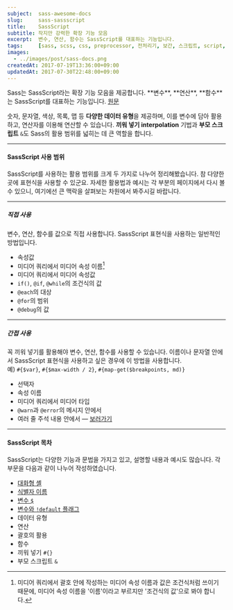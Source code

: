```yaml
---
subject:  sass-awesome-docs
slug:     sass-sassscript
title:    SassScript
subtitle: 작지만 강력한 확장 기능 모음
excerpt:  변수, 연산, 함수는 SassScript를 대표하는 기능입니다.
tags:     [sass, scss, css, preprocessor, 전처리기, 보간, 스크립트, script, 자료형, data type, parent selector, parent script, 부모 참조 선택자]
images:
  - ../images/post/sass-docs.png
createdAt: 2017-07-19T13:36:00+09:00
updatedAt: 2017-07-30T22:48:00+09:00
---
```


<div className="lead">
    Sass는 SassScript라는 확장 기능 모음을 제공합니다. **변수**, **연산**, **함수**는 SassScript를 대표하는 기능입니다.
    <a className="original-link" target="_blank" href="https://sass-lang.com/documentation/file.SASS_REFERENCE.html#SassScript__sassscript">원문</a>
</div>

숫자, 문자열, 색상, 목록, 맵 등 **다양한 데이터 유형**을 제공하며, 이를 변수에 담아 활용하고, 연산자를 이용해 연산할 수 있습니다.
**끼워 넣기 <SideBySide>interpolation</SideBySide>** 기법과 **부모 스크립트** `&`도 Sass의 활용 범위를 넓히는 데 큰 역할을 합니다.

***

#### SassScript 사용 범위
SassScript를 사용하는 활용 범위를 크게 두 가지로 나누어 정리해봤습니다. 참 다양한 곳에 표현식을 사용할 수 있군요.
자세한 활용법과 예시는 각 부분의 페이지에서 다시 볼 수 있으니, 여기에선 큰 맥락을 살펴보는 차원에서 봐주시길 바랍니다.

***

##### 직접 사용
변수, 연산, 함수를 값으로 직접 사용합니다. SassScript 표현식을 사용하는 일반적인 방법입니다.
- 속성값
- 미디어 쿼리에서 미디어 속성 이름[^feature]
- 미디어 쿼리에서 미디어 속성값
- `if()`, `@if`, `@while`의 조건식의 값
- `@each`의 대상
- `@for`의 범위
- `@debug`의 값

***

##### 간접 사용
꼭 끼워 넣기를 활용해야 변수, 연산, 함수를 사용할 수 있습니다.
이름이나 문자열 안에서 SassScript 표현식을 사용하고 싶은 경우에 이 방법을 사용합니다.   
예) `#{$var}`, `#{$max-width / 2}`, `#{map-get($breakpoints, md)}`
- 선택자
- 속성 이름
- 미디어 쿼리에서 미디어 타입
- `@warn`과 `@error`의 메시지 안에서
- 여러 줄 주석 내용 안에서 &mdash; [보러가기](/blog/sass-comments/#주석에-변수-끼워-넣기)

***

#### SassScript 목차
SassScript는 다양한 기능과 문법을 가지고 있고, 설명할 내용과 예시도 많습니다. 각 부문을 다음과 같이 나누어 작성하였습니다.

- [대화형 셸](/blog/sass-interactive-shell/)
- [식별자 이름](/blog/sass-identifiers/)
- [변수 `$`](/blog/sass-variables/)
- [변수와 `!default` 플래그](/blog/sass-variables-and-default-flag/)
- 데이터 유형
- 연산
- 괄호의 활용
- 함수
- 끼워 넣기 `#{}`
- 부모 스크립트 `&`


[^feature]: 미디어 쿼리에서 괄호 안에 작성하는 미디어 속성 이름과 값은 조건식처럼 쓰이기 때문에, 미디어 속성 이름을 '이름'이라고 부르지만 '조건식의 값'으로 봐야 합니다.




